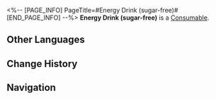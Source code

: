<%-- [PAGE_INFO]
PageTitle=#Energy Drink (sugar-free)#
[END_PAGE_INFO] --%>
{{Item Infobox
|id          = 402003
|image       = Item Energy Drink (sugar-free).png
|type        = Consumable
|invCategory = Consumables
|rarity      = 3
|effect      = Upon use, immediately regenerates 50% of Max Energy for a single ally.
|description = A bottle of Energy Drink. Some may call it soulless, but honestly, it's not that bad.
|source1     = [[Omni-Synthesizer]]
}}
{{Description|''"Being slim is more about tricking the eye. It doesn't necessarily have to do with my weight."''}}
'''Energy Drink (sugar-free)''' is a [[Consumable]].

==Other Languages==
{{Other Languages
|en   = Energy Drink (sugar-free)
|zhs  = 能量饮料（无糖）
|zht  = 能量飲料（無糖）
|ja   = エナジードリンク（無糖）
|ko   = 에너지 음료(무가당)
|es   = Bebida energética sin azúcar
|fr   = Boisson énergétique (sans sucre)
|ru   = Энергетический напиток (без сахара)
|th   = Energy Drink (sugar-free)
|vi   = Thức Uống Năng Lượng (Không Đường)
|de   = Energy-Drink (zuckerfrei)
|id   = Energy Drink (sugar-free)
|pt   = Energético (Sem Açúcar)
}}

==Change History==
{{Change History|2.0}}

==Navigation==
{{Consumable Navbox}}